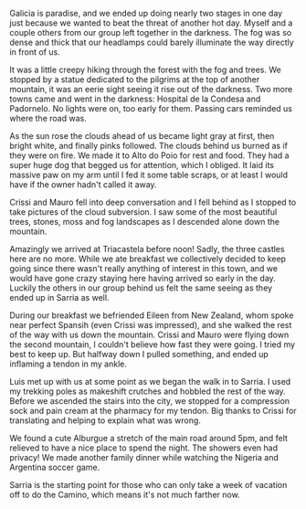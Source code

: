 Galicia is paradise, and we ended up doing nearly two stages in one day just
because we wanted to beat the threat of another hot day. Myself and a couple
others from our group left together in the darkness. The fog was so dense and
thick that our headlamps could barely illuminate the way directly in front of
us.

It was a little creepy hiking through the forest with the fog and trees. We
stopped by a statue dedicated to the pilgrims at the top of another mountain,
it was an eerie sight seeing it rise out of the darkness. Two more towns came
and went in the darkness: Hospital de la Condesa and Padornelo. No lights were
on, too early for them. Passing cars reminded us where the road was.

As the sun rose the clouds ahead of us became light gray at first, then bright
white, and finally pinks followed. The clouds behind us burned as if they were
on fire. We made it to Alto do Poio for rest and food. They had a super huge
dog that begged us for attention, which I obliged. It laid its massive paw on
my arm until I fed it some table scraps, or at least I would have if the owner
hadn't called it away.

Crissi and Mauro fell into deep conversation and I fell behind as I stopped to
take pictures of the cloud subversion. I saw some of the most beautiful trees,
stones, moss and fog landscapes as I descended alone down the mountain.

Amazingly we arrived at Triacastela before noon! Sadly, the three castles here
are no more. While we ate breakfast we collectively decided to keep
going since there wasn't really anything of interest in this town, and we would
have gone crazy staying here having arrived so early in the day. Luckily the
others in our group behind us felt the same seeing as they ended up in Sarria
as well.

During our breakfast we befriended Eileen from New Zealand, whom spoke near
perfect Spansih (even Crissi was impressed), and she walked the rest of the way
with us down the mountain. Crissi and Mauro were flying down the second
mountain, I couldn't believe how fast they were going. I tried my best to keep
up. But halfway down I pulled something, and ended up inflaming a tendon in my
ankle.

Luis met up with us at some point as we began the walk in to Sarria. I used my
trekking poles as makeshift crutches and hobbled the rest of the way. Before we
ascended the stairs into the city, we stopped for a compression sock and pain
cream at the pharmacy for my tendon. Big thanks to Crissi for translating and
helping to explain what was wrong.

We found a cute Alburgue a stretch of the main road around 5pm, and felt
relieved to have a nice place to spend the night. The showers even had privacy!
We made another family dinner while watching the Nigeria and Argentina soccer
game.

Sarria is the starting point for those who can only take a week of vacation off
to do the Camino, which means it's not much farther now.

